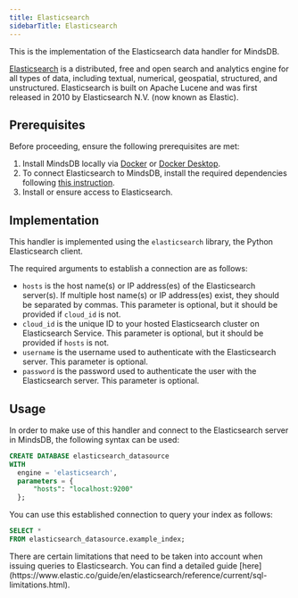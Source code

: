 ```yaml
---
title: Elasticsearch
sidebarTitle: Elasticsearch
---
```


This is the implementation of the Elasticsearch data handler for MindsDB.

[Elasticsearch](https://www.elastic.co/what-is/elasticsearch) is a distributed, free and open search and analytics engine for all types of data, including textual, numerical, geospatial, structured, and unstructured. Elasticsearch is built on Apache Lucene and was first released in 2010 by Elasticsearch N.V. (now known as Elastic).

## Prerequisites

Before proceeding, ensure the following prerequisites are met:

1. Install MindsDB locally via [Docker](/setup/self-hosted/docker) or [Docker Desktop](/setup/self-hosted/docker-desktop).
2. To connect Elasticsearch to MindsDB, install the required dependencies following [this instruction](/setup/self-hosted/docker#install-dependencies).
3. Install or ensure access to Elasticsearch.

## Implementation

This handler is implemented using the `elasticsearch` library, the Python Elasticsearch client.

The required arguments to establish a connection are as follows:

* `hosts` is the host name(s) or IP address(es) of the Elasticsearch server(s). If multiple host name(s) or IP address(es) exist, they should be separated by commas. This parameter is optional, but it should be provided if `cloud_id` is not.
* `cloud_id` is the unique ID to your hosted Elasticsearch cluster on Elasticsearch Service. This parameter is optional, but it should be provided if `hosts` is not.
* `username` is the username used to authenticate with the Elasticsearch server. This parameter is optional.
* `password` is the password used to authenticate the user with the Elasticsearch server. This parameter is optional.

## Usage

In order to make use of this handler and connect to the Elasticsearch server in MindsDB, the following syntax can be used:

```sql
CREATE DATABASE elasticsearch_datasource
WITH
  engine = 'elasticsearch',
  parameters = {
      "hosts": "localhost:9200"
  };
```

You can use this established connection to query your index as follows:

```sql
SELECT *
FROM elasticsearch_datasource.example_index;
```

<Note>
There are certain limitations that need to be taken into account when issuing queries to Elasticsearch. You can find a detailed guide [here](https://www.elastic.co/guide/en/elasticsearch/reference/current/sql-limitations.html).
</Note>
